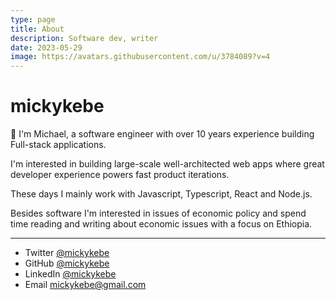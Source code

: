 ```yaml
---
type: page
title: About
description: Software dev, writer
date: 2023-05-29
image: https://avatars.githubusercontent.com/u/3784089?v=4
---
```


# mickykebe

👋 I'm Michael, a software engineer with over 10 years experience building Full-stack applications.

I'm interested in building large-scale well-architected web apps where great developer experience powers fast product iterations.

These days I mainly work with Javascript, Typescript, React and Node.js.

Besides software I'm interested in issues of economic policy and spend time reading and writing about economic issues with a focus on Ethiopia.

---

- Twitter [@mickykebe](https://twitter.com/mickykebe)
- GitHub [@mickykebe](https://github.com/mickykebe)
- LinkedIn [@mickykebe](https://www.linkedin.com/in/mickykebe/)
- Email mickykebe@gmail.com
